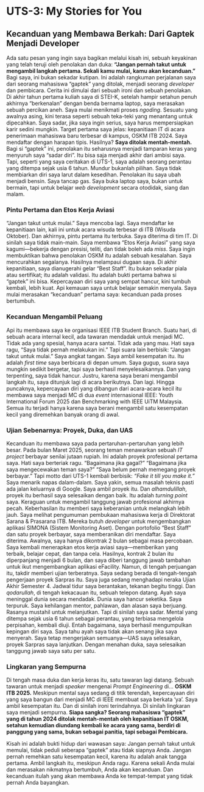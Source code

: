 # UTS-3: My Stories for You

## Kecanduan yang Membawa Berkah: Dari Gaptek Menjadi Developer
Ada satu pesan yang ingin saya bagikan melalui kisah ini, sebuah keyakinan yang telah teruji oleh penolakan dan duka: **"Jangan pernah takut untuk mengambil langkah pertama. Sekali kamu mulai, kamu akan kecanduan."**
Bagi saya, ini bukan sekadar kutipan. Ini adalah rangkuman perjalanan saya dari seorang mahasiswa "gaptek" yang ditolak, menjadi seorang *developer* dan pembicara.
Cerita ini dimulai dari sebuah ironi dan sebuah penolakan.
Di akhir tahun pertama kuliah saya di STEI-K, setelah hampir setahun penuh akhirnya "berkenalan" dengan benda bernama laptop, saya merasakan sebuah percikan aneh. Saya mulai menikmati proses *ngoding*. Sesuatu yang awalnya asing, kini terasa seperti sebuah teka-teki yang menantang untuk dipecahkan. Saya sadar, jika saya ingin serius, saya harus mempersiapkan karir sedini mungkin.
Target pertama saya jelas: kepanitiaan IT di acara penerimaan mahasiswa baru terbesar di kampus, OSKM ITB 2024. Saya mendaftar dengan harapan tipis.
Hasilnya? **Saya ditolak mentah-mentah.**
Bagi si "gaptek" ini, penolakan itu seharusnya menjadi tamparan keras yang menyuruh saya "sadar diri". Itu bisa saja menjadi akhir dari ambisi saya. Tapi, seperti yang saya ceritakan di UTS-1, saya adalah seorang perantau yang ditempa sejak usia 6 tahun. Mundur bukanlah pilihan.
Saya tidak membiarkan diri saya larut dalam kesedihan. Penolakan itu saya ubah menjadi bensin. Saya tancap gas. Saya buka laptop saya, bukan untuk bermain, tapi untuk belajar *web development* secara otodidak, siang dan malam.

### Pintu Pertama dan Etos Kerja Aviasi
"Jangan takut untuk mulai."
Saya mencoba lagi. Saya mendaftar ke kepanitiaan lain, kali ini untuk acara wisuda terbesar di ITB (Wisuda Oktober). Dan akhirnya, pintu pertama itu terbuka. Saya diterima di tim IT.
Di sinilah saya tidak main-main. Saya membawa "Etos Kerja Aviasi" yang saya kagumi—bekerja dengan presisi, teliti, dan tidak boleh ada *miss*. Saya ingin membuktikan bahwa penolakan OSKM itu adalah sebuah kesalahan. Saya mencurahkan segalanya.
Hasilnya melampaui dugaan saya. Di akhir kepanitiaan, saya dianugerahi gelar "Best Staff". Itu bukan sekadar piala atau sertifikat; itu adalah validasi. Itu adalah bukti pertama bahwa si "gaptek" ini bisa. Kepercayaan diri saya yang sempat hancur, kini tumbuh kembali, lebih kuat. Api kemauan saya untuk belajar semakin menyala. Saya mulai merasakan "kecanduan" pertama saya: kecanduan pada proses bertumbuh.

### Kecanduan Mengambil Peluang
Api itu membawa saya ke organisasi IEEE ITB Student Branch. Suatu hari, di sebuah acara internal kecil, ada tawaran mendadak untuk menjadi MC. Tidak ada yang spesial, hanya acara santai. Tidak ada yang mau. Hati saya ragu, "Saya tidak pernah melakukan ini."
Tapi suara lain berbisik: "Jangan takut untuk mulai."
Saya angkat tangan. Saya ambil kesempatan itu.
Itu adalah *first time* saya berbicara di depan umum. Saya gugup, suara saya mungkin sedikit bergetar, tapi saya berhasil menyelesaikannya. Dan yang terpenting, saya tidak hancur. Justru, karena saya berani mengambil langkah itu, saya ditunjuk lagi di acara berikutnya. Dan lagi. Hingga puncaknya, kepercayaan diri yang dibangun dari acara-acara kecil itu membawa saya menjadi MC di dua *event* internasional IEEE: Youth International Forum 2025 dan Benchmarking with IEEE UiTM Malaysia.
Semua itu terjadi hanya karena saya berani mengambil satu kesempatan kecil yang diremehkan banyak orang di awal.

### Ujian Sebenarnya: Proyek, Duka, dan UAS
Kecanduan itu membawa saya pada pertaruhan-pertaruhan yang lebih besar.
Pada bulan Maret 2025, seorang teman menawarkan sebuah *IT project* berbayar senilai jutaan rupiah. Ini adalah proyek profesional pertama saya. Hati saya berteriak ragu. "Bagaimana jika gagal?" "Bagaimana jika saya mengecewakan teman saya?" "Saya belum pernah memegang proyek berbayar."
Tapi motto dari UTS-1 kembali berbisik: *"Fake it till you make it."* Saya menarik napas dalam-dalam. Saya yakin, semua masalah teknis pasti ada jalan keluarnya di Google. Saya ambil proyek itu. Dan *alhamdulillah*, proyek itu berhasil saya selesaikan dengan baik. Itu adalah *turning point* saya. Keraguan untuk mengambil tanggung jawab profesional akhirnya pecah.
Keberhasilan itu memberi saya keberanian untuk melangkah lebih jauh. Saya melihat pengumuman pembukaan mahasiswa kerja di Direktorat Sarana & Prasarana ITB. Mereka butuh *developer* untuk mengembangkan aplikasi SIMONA (Sistem Monitoring Aset). Dengan portofolio "Best Staff" dan satu proyek berbayar, saya memberanikan diri mendaftar.
Saya diterima. Awalnya, saya hanya dikontrak 2 bulan sebagai masa percobaan. Saya kembali menerapkan etos kerja aviasi saya—memberikan yang terbaik, belajar cepat, dan tanpa cela. Hasilnya, kontrak 2 bulan itu diperpanjang menjadi 6 bulan, dan saya diberi tanggung jawab tambahan untuk ikut mengembangkan aplikasi eFacility.
Namun, di tengah perjuangan itu, takdir memberi ujian terberatnya.
Saya sedang berada di tengah-tengah pengerjaan proyek Sarpras itu. Saya juga sedang menghadapi neraka Ujian Akhir Semester 4. Jadwal tidur saya berantakan, tekanan begitu tinggi. Dan *qodarullah*, di tengah kekacauan itu, sebuah telepon datang. Ayah saya meninggal dunia secara mendadak.
Dunia saya hancur seketika. Saya terpuruk.
Saya kehilangan mentor, pahlawan, dan alasan saya berjuang. Rasanya mustahil untuk melanjutkan. Tapi di sinilah saya sadar. Mental yang ditempa sejak usia 6 tahun sebagai perantau, yang terbiasa mengelola perpisahan, kembali diuji. Entah bagaimana, saya berhasil mengumpulkan kepingan diri saya. Saya tahu ayah saya tidak akan senang jika saya menyerah. Saya tetap mengerjakan semuanya—UAS saya selesaikan, proyek Sarpras saya lanjutkan. Dengan menahan duka, saya selesaikan tanggung jawab saya satu per satu.

### Lingkaran yang Sempurna
Di tengah masa duka dan kerja keras itu, satu tawaran lagi datang. Sebuah tawaran untuk menjadi *speaker* mengenai *Prompt Engineering* di... **OSKM ITB 2025.**
Meskipun mental saya sedang di titik terendah, kepercayaan diri yang saya bangun dari menjadi MC di IEEE membuat saya berkata 'ya'. Saya ambil kesempatan itu.
Dan di sinilah ironi terindahnya. Di sinilah lingkaran saya menjadi sempurna.
**Siapa sangka? Seorang mahasiswa "gaptek" yang di tahun 2024 ditolak mentah-mentah oleh kepanitiaan IT OSKM, setahun kemudian diundang kembali ke acara yang sama, berdiri di panggung yang sama, bukan sebagai panitia, tapi sebagai Pembicara.**

Kisah ini adalah bukti hidup dari wawasan saya:
Jangan pernah takut untuk memulai, tidak peduli seberapa "gaptek" atau tidak siapnya Anda. Jangan pernah remehkan satu kesempatan kecil, karena itu adalah anak tangga pertama. Ambil langkah itu, meskipun Anda ragu.
Karena sekali Anda mulai dan merasakan nikmatnya bertumbuh, Anda akan kecanduan. Dan kecanduan itulah yang akan membawa Anda ke tempat-tempat yang tidak pernah Anda bayangkan.